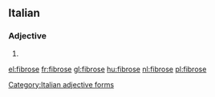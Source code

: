 ==Italian==

===Adjective===
{{head|it|adjective form}}

# {{feminine plural of|fibroso|lang=it}}
[[Category:Italian adjective forms]]

[[el:fibrose]]
[[fr:fibrose]]
[[gl:fibrose]]
[[hu:fibrose]]
[[nl:fibrose]]
[[pl:fibrose]]